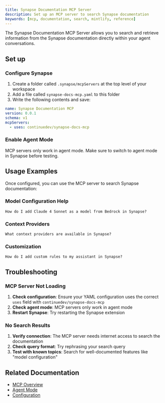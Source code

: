 ```yaml
---
title: Synapse Documentation MCP Server
description: Set up an MCP server to search Synapse documentation
keywords: [mcp, documentation, search, mintlify, reference]
---
```


The Synapse Documentation MCP Server allows you to search and retrieve information from the Synapse documentation directly within your agent conversations.

## Set up

### Configure Synapse

1. Create a folder called `.synapse/mcpServers` at the top level of your workspace
2. Add a file called `synapse-docs-mcp.yaml` to this folder
3. Write the following contents and save:

```yaml title=".synapse/mcpServers/synapse-docs-mcp.yaml"
name: Synapse Documentation MCP
version: 0.0.1
schema: v1
mcpServers:
  - uses: continuedev/synapse-docs-mcp
```

### Enable Agent Mode

MCP servers only work in agent mode. Make sure to switch to agent mode in Synapse before testing.

## Usage Examples

Once configured, you can use the MCP server to search Synapse documentation:

### Model Configuration Help

```
How do I add Claude 4 Sonnet as a model from Bedrock in Synapse?
```

### Context Providers

```
What context providers are available in Synapse?
```

### Customization

```
How do I add custom rules to my assistant in Synapse?
```

## Troubleshooting

### MCP Server Not Loading

1. **Check configuration**: Ensure your YAML configuration uses the correct `uses` field with `continuedev/synapse-docs-mcp`
2. **Check agent mode**: MCP servers only work in agent mode
3. **Restart Synapse**: Try restarting the Synapse extension

### No Search Results

1. **Verify connection**: The MCP server needs internet access to search the documentation
2. **Check query format**: Try rephrasing your search query
3. **Test with known topics**: Search for well-documented features like "model configuration"

## Related Documentation

- [MCP Overview](/customize/deep-dives/mcp)
- [Agent Mode](/features/agent/quick-start)
- [Configuration](/customize/overview)
